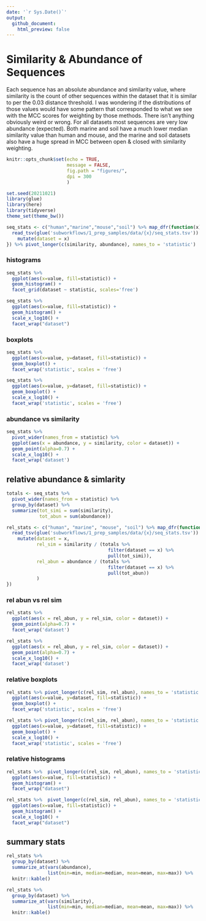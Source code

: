 ```yaml
---
date: '`r Sys.Date()`'
output: 
  github_document:
    html_preview: false
---
```


# Similarity & Abundance of Sequences

Each sequence has an absolute abundance and similarity value, where similarity
is the count of other sequences within the dataset that it is similar to per the
0.03 distance threshold. I was wondering if the distributions of those values
would have some pattern that corresponded to what we see with the MCC scores for
weighting by those methods. There isn't anything obviously weird or wrong. For
all datasets most sequences are very low abundance (expected). Both marine and
soil have a much lower median similarity value than human and mouse, and the
marine and soil datasets also have a huge spread in MCC between open & closed
with similarity weighting.

```r
knitr::opts_chunk$set(echo = TRUE,
                      message = FALSE,
                      fig.path = "figures/",
                      dpi = 300
                      )
```
```r
set.seed(20211021)
library(glue)
library(here)
library(tidyverse)
theme_set(theme_bw())
```

```r
seq_stats <- c("human","marine","mouse","soil") %>% map_dfr(function(x) {
  read_tsv(glue('subworkflows/1_prep_samples/data/{x}/seq_stats.tsv')) %>% 
    mutate(dataset = x)
}) %>% pivot_longer(c(similarity, abundance), names_to = 'statistic')
```

### histograms

```r
seq_stats %>% 
  ggplot(aes(x=value, fill=statistic)) +
  geom_histogram() +
  facet_grid(dataset ~ statistic, scales='free')
```

```r
seq_stats %>% 
  ggplot(aes(x=value, fill=statistic)) +
  geom_histogram() +
  scale_x_log10() +
  facet_wrap("dataset")
```

### boxplots

```r
seq_stats %>% 
  ggplot(aes(x=value, y=dataset, fill=statistic)) +
  geom_boxplot() +
  facet_wrap('statistic', scales = 'free')
``` 
```r
seq_stats %>% 
  ggplot(aes(x=value, y=dataset, fill=statistic)) +
  geom_boxplot() +
  scale_x_log10() +
  facet_wrap('statistic', scales = 'free')
``` 


### abundance vs similarity

```r
seq_stats %>% 
  pivot_wider(names_from = statistic) %>% 
  ggplot(aes(x = abundance, y = similarity, color = dataset)) +
  geom_point(alpha=0.7) +
  scale_x_log10() +
  facet_wrap('dataset')
```


## relative abundance & simlarity

```r
totals <- seq_stats %>%
  pivot_wider(names_from = statistic) %>% 
  group_by(dataset) %>% 
  summarize(tot_simi = sum(similarity),
            tot_abun = sum(abundance))

rel_stats <- c("human", "marine", "mouse", "soil") %>% map_dfr(function(x) {
  read_tsv(glue('subworkflows/1_prep_samples/data/{x}/seq_stats.tsv')) %>% 
    mutate(dataset = x,
           rel_sim = similarity / (totals %>% 
                                     filter(dataset == x) %>% 
                                     pull(tot_simi)),
           rel_abun = abundance / (totals %>% 
                                     filter(dataset == x) %>% 
                                     pull(tot_abun))
           )
})
```

### rel abun vs rel sim

```r
rel_stats %>% 
  ggplot(aes(x = rel_abun, y = rel_sim, color = dataset)) +
  geom_point(alpha=0.7) +
  facet_wrap('dataset')
```
```r
rel_stats %>% 
  ggplot(aes(x = rel_abun, y = rel_sim, color = dataset)) +
  geom_point(alpha=0.7) +
  scale_x_log10() +
  facet_wrap('dataset')
```

### relative boxplots

```r
rel_stats %>% pivot_longer(c(rel_sim, rel_abun), names_to = 'statistic') %>% 
  ggplot(aes(x=value, y=dataset, fill=statistic)) +
  geom_boxplot() +
  facet_wrap('statistic', scales = 'free')
``` 


```r
rel_stats %>% pivot_longer(c(rel_sim, rel_abun), names_to = 'statistic') %>% 
  ggplot(aes(x=value, y=dataset, fill=statistic)) +
  geom_boxplot() +
  scale_x_log10() +
  facet_wrap('statistic', scales = 'free')
```

### relative histograms

```r
rel_stats %>%  pivot_longer(c(rel_sim, rel_abun), names_to = 'statistic') %>% 
  ggplot(aes(x=value, fill=statistic)) +
  geom_histogram() +
  facet_wrap("dataset")
```

```r
rel_stats %>%  pivot_longer(c(rel_sim, rel_abun), names_to = 'statistic') %>% 
  ggplot(aes(x=value, fill=statistic)) +
  geom_histogram() +
  scale_x_log10() +
  facet_wrap("dataset")
```

## summary stats

```r
rel_stats %>% 
  group_by(dataset) %>% 
  summarize_at(vars(abundance), 
               list(min=min, median=median, mean=mean, max=max)) %>% 
  knitr::kable()
```


```r
rel_stats %>% 
  group_by(dataset) %>% 
  summarize_at(vars(similarity), 
               list(min=min, median=median, mean=mean, max=max)) %>% 
  knitr::kable()
```